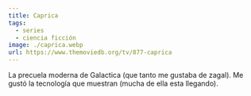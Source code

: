 ```yaml
---
title: Caprica
tags:
  - series
  - ciencia ficción
image: ./caprica.webp
url: https://www.themoviedb.org/tv/877-caprica
---
```


La precuela moderna de Galactica (que tanto me gustaba de zagal). Me gustó la tecnología que muestran (mucha de ella esta llegando).
